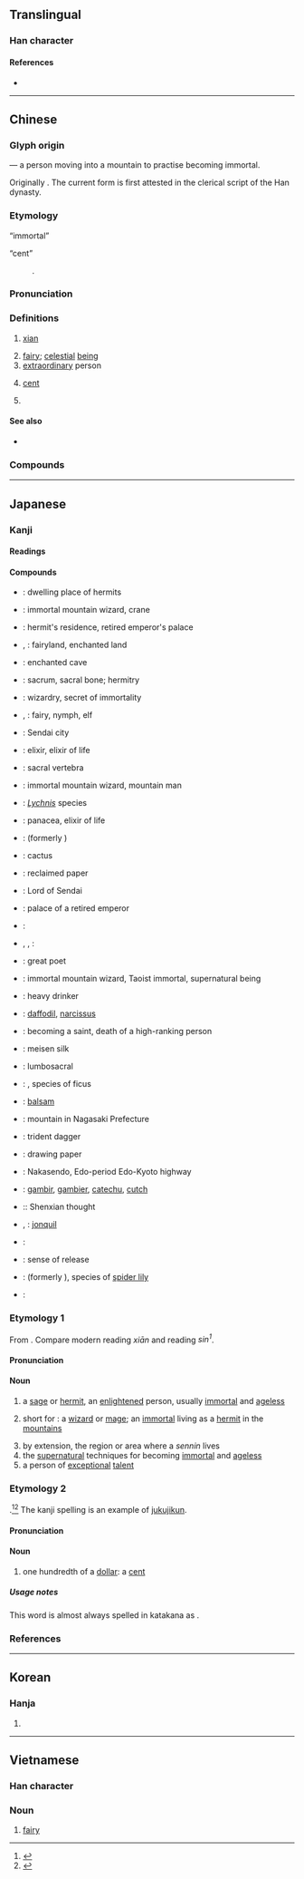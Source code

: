 {{also|仚}}
{{character info/new}}
==Translingual==
{{stroke order}}

===Han character===
{{Han char|rn=9|rad=人|as=03|sn=5|four=22270|canj=OU|ids=⿰亻山}}

====References====
* {{Han ref|kx=0092.130|dkj=00374|dj=0196.030|hdz=10114.030|uh=4ED9|ud=20185|bh=A550|bd=42320}}

----

==Chinese==
{{zh-forms|alt=僊,仚,屳,銑-Min Nan “cent”}}

===Glyph origin===
{{Han etym}}
{{Han compound|人|山|alt1=亻|t1=person|t2=mountain|ls=ic}} — a person moving into a mountain to practise becoming immortal.

Originally {{zh-l|僊}}. The current form is first attested in the clerical script of the Han dynasty.

===Etymology===
; “immortal”
{{rfe|zh}}

; “cent”
: {{bor|zh|en|cent|withtext=1}}.

===Pronunciation===
{{zh-pron
|m=xiān
|m-s=
|c=sin1
|c-t=
|g=
|h=pfs=siên
|j=
|mb=síng
|md=
|mn=sian/xm,zz,tw:sián
|mn_note=sián - “cent”
|mn-t=siêng1/siang1
|w=
|x=
|mc=y
|oc=y
|ma=y
|cat=v,n,a,pn
}}

===Definitions===
{{zh-hanzi}}

# {{lb|zh|Taoism}} [[xian]] {{gloss|an [[immortal]]; [[celestial]] [[being]]}}
# [[fairy]]; [[celestial]] [[being]]
# [[extraordinary]] person
#: {{zh-x|詩仙|great poet; epithet of {{w|Li Bai}}}}
# {{lb|zh|loanword|Cantonese|Min Nan}} [[cent]]
#: {{zh-x|五 仙 硬幣|five-'''cent''' coin|C}}
# {{surname|lang=zh}}

====See also====
* {{zh-l|真人}}

===Compounds===
{{zh-der|成仙:becoming immortal|仙草|仙劍:paladin|仙境:wonderland|仙女:female sage|仙人:sage|仙桃:Peaches of Immortality|半仙戲|仙方|仙鶴|仙子|仙樹|仙鼠|仙露明珠|凌波仙子|大仙|仙曹|仙山瓊閣|仙風道骨|仙筆|仙郎|仙氣|仙人擔|仙人跳|仙逝|仙樂|仙后座|仙蒂瑞拉|修仙|仙客|仙草蜜|六仙桌|仙童仙女|仙洞|八仙過海|仙姑|仙人拳|仙茅|仙藥|仙人放屁|八仙山|仙果|仙經|大羅神仙|八仙花|仙丹|八仙桌|仙公|仙壇|天仙聖母|七仙女|妃祿仙女|得道成仙|仙遊|仙女廟|仙海|假仙|仙霞嶺|張仙|仙機|仙鄉|半仙|九天仙女|仙公廟|仙才|仙館|和合二仙|廣寒仙子|仙班|仙人掌|仙源|仙居|仙貝|仙鶴草|仙女座|上仙|劍仙|南極仙翁|仙真|仙界|仙姿玉色|人間仙境|大仙爺|坡仙|仙姿|四仙桌|仙童|仙府|仙骨|仙官|仙域|仙仗|仙木|仙顏|列仙|乩仙|八仙|仙術|仙籍|天仙|玉天仙|洞仙|水仙|攀仙桂|神仙眷屬|梅仙|昇仙|秋水仙素|神仙|神仙魚|神仙思想|神仙中人|碟仙|睡仙|盜仙草|登仙|焦三仙|狐仙|游仙窟|活神仙|道骨仙風|英仙座|葛仙翁|飄飄欲仙|酒中仙|赤腳大仙|遊仙枕|蓬萊仙島|陸地神仙|酒八仙人|綠野仙蹤|遊仙詩|麻衣仙翁|蓬萊仙境|鳳仙花|鳳仙子|肉飛仙|酒仙|遊仙|蓋仙|箕仙|雞犬皆仙|雲仙雜記|羽化登仙|阿仙藥|葛仙米|飄若神仙|飛仙|詩仙|謫仙|請仙|莆仙戲|蓬瀛仙境|仙都唔仙}}

{{zh-cat|Currency}}

----

==Japanese==

===Kanji===
{{ja-kanji|grade=c|rs=人03}}

====Readings====
{{ja-readings
|goon=せん
|kanon=せん
|nanori=そま, のり, ひさ
}}

====Compounds====
{{der-top|Compounds}}
* {{ja-r|仙界|せんかい}}: dwelling place of hermits
* {{ja-r|仙客|せんかく}}: immortal mountain wizard, crane
* {{ja-r|仙宮|せんきゅう}}: hermit's residence, retired emperor's palace
* {{ja-r|仙境|せんきょう}}, {{ja-r|仙郷|せんきょう}}: fairyland, enchanted land
* {{ja-r|仙窟|せんくつ}}: enchanted cave
* {{ja-r|仙骨|せんこつ}}: sacrum, sacral bone; hermitry
* {{ja-r|仙術|さんじゅつ}}: wizardry, secret of immortality
* {{ja-r|仙女|せんじょ}}, {{ja-r|仙女|せんにょ}}: fairy, nymph, elf
* {{ja-r|仙台|^せんだい}}: Sendai city
* {{ja-r|仙丹|せんたん}}: elixir, elixir of life
* {{ja-r|仙椎|せんつい}}: sacral vertebra
* {{ja-r|仙人|せんにん}}: immortal mountain wizard, mountain man
* {{ja-r|仙翁|せんのう}}: ''[[Lychnis]]'' species
* {{ja-r|仙薬|せんやく}}: panacea, elixir of life
* {{ja-r|仙蓼|せんりょう}}: {{taxlink|Sarcandra glabra|species|noshow=1}} (formerly {{taxlink|Chloranthus glaber|species|noshow=1}})
* {{ja-r|仙人掌|さぼてん}}: cactus
* {{ja-r|仙花紙|せんかし}}: reclaimed paper
* {{ja-r|仙台侯|せんだいこう}}: Lord of Sendai
* {{ja-r|仙洞御所|せんとう ごしょ}}: palace of a retired emperor
* {{ja-r|仙台虫喰|^せんだい むしくい}}: {{vern|eastern crowned warbler}}
{{der-mid}}
* {{ja-r|求仙|きゅうせん}}, {{ja-r|九仙|きゅうせん}}, {{ja-r|気宇仙|きゅうせん}}: {{vern|multicolorfin rainbowfish}}
* {{ja-r|詩仙|しせん}}: great poet
* {{ja-r|神仙|しんせん}}: immortal mountain wizard, Taoist immortal, supernatural being
* {{ja-r|酒仙|しゅせん}}: heavy drinker
* {{ja-r|水仙|すいせん}}: [[daffodil]], [[narcissus]]
* {{ja-r|登仙|とうせん}}: becoming a saint, death of a high-ranking person
* {{ja-r|銘仙|めいせん}}: meisen silk
* {{ja-r|腰仙|ようせん}}: lumbosacral
* {{ja-r|天仙果|いぬびわ}}: {{taxlink|Ficus erecta|species|noshow=1}}, species of ficus
* {{ja-r|鳳仙花|ほうせんか}}: [[balsam]]
* {{ja-r|雲仙岳|^うんぜんだけ}}: mountain in Nagasaki Prefecture
* {{ja-r|三仙叉|さんせんさ}}: trident dagger
* {{ja-r|画仙紙|がせんし}}: drawing paper
* {{ja-r|中仙道|^なかせんどう}}: Nakasendo, Edo-period Edo-Kyoto highway
* {{ja-r|阿仙薬|あせんやく}}: [[gambir]], [[gambier]], [[catechu]], [[cutch]]
* {{ja-r|神仙思想|しんせん しそう}}:: Shenxian thought
* {{ja-r|黄水仙|きずいせん}}, {{ja-r|黄水仙|きすいせん}}: [[jonquil]]
* {{ja-r|夏水仙|なつずいせん}}: {{vern|belladonna lily}}
* {{ja-r|羽化登仙|うか とうせん}}: sense of release
* {{ja-r|鍾馗水仙|しょうきずいせん}}: {{taxlink|Lycoris aurea|species|noshow=1}} (formerly {{taxlink|Lycoris traubii|species|noshow=1}}), species of [[spider lily]]
* {{ja-r|喇叭水仙|らっぱずいせん}}: {{vern|trumpet daffodil}}
{{der-bottom}}

===Etymology 1===
{{ja-kanjitab|yomi=o|せん}}
From {{etyl|ltc|ja|sort=せん}} {{m|zh|仙|tr=sjen|lit=immortal}}. Compare modern {{etyl|cmn|-}} reading ''xiān'' and {{etyl|yue|-}} reading ''sin<sup>1</sup>''.

====Pronunciation====
{{ja-pron|yomi=o|せん}}

====Noun====
{{ja-noun|せん}}

# a [[sage]] or [[hermit]], an [[enlightened]] person, usually [[immortal]] and [[ageless]]
# {{lb|ja|mythology|sort=せん}} short for {{m|ja|仙人|tr=sennin}}: a [[wizard]] or [[mage]]; an [[immortal]] living as a [[hermit]] in the [[mountains]]
# by extension, the region or area where a ''sennin'' lives
# the [[supernatural]] techniques for becoming [[immortal]] and [[ageless]]
# a person of [[exceptional]] [[talent]]

===Etymology 2===
{{ja-kanjitab|yomi=irr|せんと}}
{{bor|ja|en|sort=せん|cent|withtext=1}}.<ref name="KDJ">{{R:Kokugo Dai Jiten}}</ref><ref name="DJR">{{R:Daijirin}}</ref> The kanji spelling is an example of [[熟字訓#Japanese|jukujikun]].

====Pronunciation====
{{ja-pron|yomi=irr|せんと|acc=1|acc_ref=DJR}}

====Noun====
{{ja-noun|セント|せんと}}

# one hundredth of a [[dollar]]: a [[cent]]

=====Usage notes=====
This word is almost always spelled in katakana as {{l|ja|セント}}.

===References===
<references/>

----

==Korean==

===Hanja===
{{ko-hanja|hangeul=[[선]]|rv=seon|mr=sŏn}}

# {{rfdef|lang=ko|sort=人03}}

----

==Vietnamese==

===Han character===
{{vi-hantu|[[tiên]]|rs=人03}}

===Noun===
{{vi-noun|sc=Hani}}

# [[fairy]]